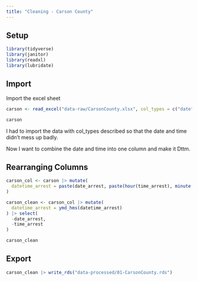 ```yaml
---
title: "Cleaning - Carson County"
---
```


## Setup

```r

library(tidyverse)
library(janitor)
library(readxl)
library(lubridate)
```

## Import 

Import the excel sheet

```r
carson <- read_excel("data-raw/CarsonCounty.xlsx", col_types = c("date","guess","guess","date", "guess", "guess", "guess", "guess", "skip"))

carson
```

I had to import the data with col_types described so that the date and time didn't mess up badly. 

Now I want to combine the date and time into one column and make it Dttm.

## Rearranging Columns

```r
carson_col <- carson |> mutate(
  datetime_arrest = paste(date_arrest, paste(hour(time_arrest), minute(time_arrest), second(time_arrest), sep = ":"))
)

carson_clean <- carson_col |> mutate(
  datetime_arrest = ymd_hms(datetime_arrest)
) |> select(
  -date_arrest,
  -time_arrest
)

carson_clean
```

## Export

```r
carson_clean |> write_rds("data-processed/01-CarsonCounty.rds")
```

